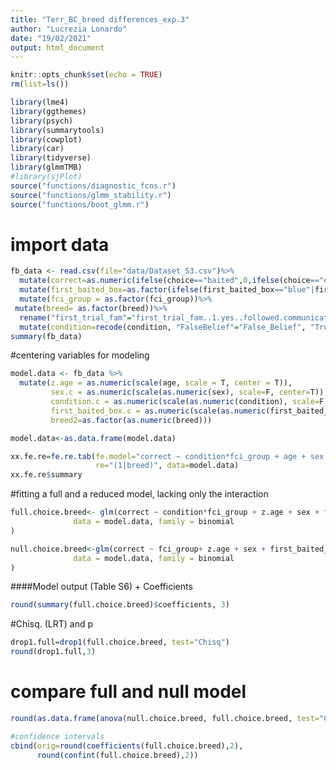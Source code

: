 ```yaml
---
title: "Terr_BC_breed differences_exp.3"
author: "Lucrezia Lonardo"
date: "19/02/2021"
output: html_document
---
```

```r
knitr::opts_chunk$set(echo = TRUE)
rm(list=ls())

library(lme4)
library(ggthemes)
library(psych)
library(summarytools)
library(cowplot)
library(car)
library(tidyverse)
library(glmmTMB)
#library(sjPlot)
source("functions/diagnostic_fcns.r")
source("functions/glmm_stability.r")
source("functions/boot_glmm.r")

```
# import data
```r
fb_data <- read.csv(file="data/Dataset_S3.csv")%>%
  mutate(correct=as.numeric(ifelse(choice=="baited",0,ifelse(choice=="empty",1,""))))%>%
  mutate(first_baited_box=as.factor(ifelse(first_baited_box=="blue"|first_baited_box=="black", "left", ifelse(first_baited_box=="brown"|first_baited_box=="white", "right",""))))%>%
  mutate(fci_group = as.factor(fci_group))%>%
 mutate(breed= as.factor(breed))%>%
  rename("first_trial_fam"="first_trial_fam..1.yes..followed.communicator.")%>%
  mutate(condition=recode(condition, "FalseBelief"="False_Belief", "TrueBelief"="True_Belief"))
summary(fb_data)
```

#centering variables for modeling
```r
model.data <- fb_data %>% 
  mutate(z.age = as.numeric(scale(age, scale = T, center = T)),
         sex.c = as.numeric(scale(as.numeric(sex), scale=F, center=T)),
         condition.c = as.numeric(scale(as.numeric(condition), scale=F, center=T)),
         first_baited_box.c = as.numeric(scale(as.numeric(first_baited_box), scale=F, center=T)),
         breed2=as.factor(as.numeric(breed)))

model.data<-as.data.frame(model.data)

xx.fe.re=fe.re.tab(fe.model="correct ~ condition*fci_group + age + sex + first_baited_box",
                   re="(1|breed)", data=model.data)
xx.fe.re$summary
```

#fitting a full and a reduced model, lacking only the interaction
```r
full.choice.breed<- glm(correct ~ condition*fci_group + z.age + sex + first_baited_box,
              data = model.data, family = binomial
)

null.choice.breed<-glm(correct ~ fci_group+ z.age + sex + first_baited_box,
              data = model.data, family = binomial
)

```
####Model output (Table S6)
  + Coefficients
```r
round(summary(full.choice.breed)$coefficients, 3)
```
#Chisq. (LRT) and p
```r
drop1.full=drop1(full.choice.breed, test="Chisq")
round(drop1.full,3)
```
# compare full and null model
```r

round(as.data.frame(anova(null.choice.breed, full.choice.breed, test="Chisq")), 3)

```

```r
#confidence intervals
cbind(orig=round(coefficients(full.choice.breed),2),
      round(confint(full.choice.breed),2))

```



